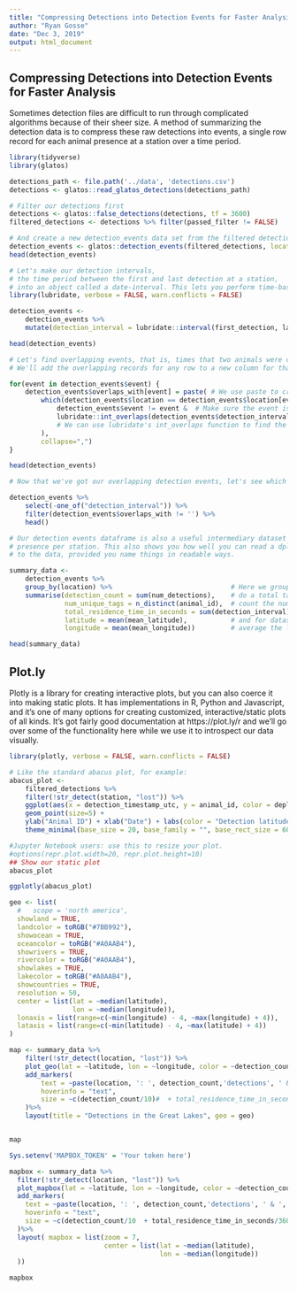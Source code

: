 ```yaml
---
title: "Compressing Detections into Detection Events for Faster Analysis"
author: "Ryan Gosse"
date: "Dec 3, 2019"
output: html_document
---
```

## Compressing Detections into Detection Events for Faster Analysis

Sometimes detection files are difficult to run through complicated algorithms because of their sheer size. A method of summarizing the detection data is to compress these raw detections into events, a single row record for each animal presence at a station over a time period.

```r
library(tidyverse)
library(glatos)
```
```r

detections_path <- file.path('../data', 'detections.csv')
detections <- glatos::read_glatos_detections(detections_path)

# Filter our detections first
detections <- glatos::false_detections(detections, tf = 3600)
filtered_detections <- detections %>% filter(passed_filter != FALSE)

# And create a new detection_events data set from the filtered detections.
detection_events <- glatos::detection_events(filtered_detections, location_col = 'station')
head(detection_events)  
```

```r
# Let's make our detection intervals, 
# the time period between the first and last detection at a station, 
# into an object called a date-interval. This lets you perform time-based math and some other handy logic
library(lubridate, verbose = FALSE, warn.conflicts = FALSE)

detection_events <- 
    detection_events %>% 
    mutate(detection_interval = lubridate::interval(first_detection, last_detection))

head(detection_events)
```

```r
# Let's find overlapping events, that is, times that two animals were co-located at a station.
# We'll add the overlapping records for any row to a new column for that row, called overlaps_with

for(event in detection_events$event) {
    detection_events$overlaps_with[event] = paste( # We use paste to create a string of other events
        which(detection_events$location == detection_events$location[event] &  # Make sure that the location is the same
            detection_events$event != event &  # Make sure the event is not the same
            lubridate::int_overlaps(detection_events$detection_interval[event], detection_events$detection_interval) 
            # We can use lubridate's int_overlaps function to find the overlapping events
        ),
        collapse=",")
}

head(detection_events) 
```

```r
# Now that we've got our overlapping detection events, let's see which ones overlap with others

detection_events %>% 
    select(-one_of("detection_interval")) %>% 
    filter(detection_events$overlaps_with != '') %>%
    head()
```

```r
# Our detection events dataframe is also a useful intermediary dataset for creating summaries of animal 
# presence per station. This also shows you how well you can read a dplyr pipeline to see what you're doing
# to the data, provided you name things in readable ways.

summary_data <- 
    detection_events %>% 
    group_by(location) %>%                              # Here we group our detection events by location, 
    summarise(detection_count = sum(num_detections),    # do a total tally of the raw detections
              num_unique_tags = n_distinct(animal_id),  # count the number of unique animals at each location, 
              total_residence_time_in_seconds = sum(detection_interval),  # sum up the total time of the intervals
              latitude = mean(mean_latitude),           # and for datasets that cross receiver deployment histories, 
              longitude = mean(mean_longitude))         # average the lat/lon of each deployment per station.

head(summary_data)
```

## Plot.ly 
Plotly is a library for creating interactive plots, but you can also coerce it into making static plots. It has implementations in R, Python and Javascript, and it's one of many options for creating customized, interactive/static plots of all kinds. It's got fairly good documentation at https://plot.ly/r and we'll go over some of the functionality here while we use it to introspect our data visually.

```r

library(plotly, verbose = FALSE, warn.conflicts = FALSE)

# Like the standard abacus plot, for example:
abacus_plot <-
    filtered_detections %>% 
    filter(!str_detect(station, "lost")) %>% 
    ggplot(aes(x = detection_timestamp_utc, y = animal_id, color = deploy_lat)) +
    geom_point(size=5) +
    ylab("Animal ID") + xlab("Date") + labs(color = "Detection latitude") +
    theme_minimal(base_size = 20, base_family = "", base_rect_size = 60)

#Jupyter Notebook users: use this to resize your plot.
#options(repr.plot.width=20, repr.plot.height=10)
## Show our static plot
abacus_plot
```

```r
ggplotly(abacus_plot)
```

```r
geo <- list(
  #   scope = 'north america',
  showland = TRUE,
  landcolor = toRGB("#7BB992"),
  showocean = TRUE,
  oceancolor = toRGB("#A0AAB4"),
  showrivers = TRUE,
  rivercolor = toRGB("#A0AAB4"),
  showlakes = TRUE,
  lakecolor = toRGB("#A0AAB4"),
  showcountries = TRUE,
  resolution = 50,
  center = list(lat = ~median(latitude),
                lon = ~median(longitude)),
  lonaxis = list(range=c(~min(longitude) - 4, ~max(longitude) + 4)),
  lataxis = list(range=c(~min(latitude) - 4, ~max(latitude) + 4))
)
```

```r
map <- summary_data %>%
    filter(!str_detect(location, "lost")) %>%
    plot_geo(lat = ~latitude, lon = ~longitude, color = ~detection_count, height = 900 )%>%
    add_markers(
        text = ~paste(location, ': ', detection_count,'detections', ' & ', total_residence_time_in_seconds, ' seconds of residence time'),
        hoverinfo = "text",
        size = ~c(detection_count/10)#  + total_residence_time_in_seconds/3600)
    )%>%
    layout(title = "Detections in the Great Lakes", geo = geo)


map  
```

```r
Sys.setenv('MAPBOX_TOKEN' = 'Your token here')
```

```r
mapbox <- summary_data %>%
  filter(!str_detect(location, "lost")) %>%
  plot_mapbox(lat = ~latitude, lon = ~longitude, color = ~detection_count , height = 900) %>%
  add_markers(
    text = ~paste(location, ': ', detection_count,'detections', ' & ', total_residence_time_in_seconds, ' seconds of residence time'),
    hoverinfo = "text",
    size = ~c(detection_count/10  + total_residence_time_in_seconds/3600)
  )%>%
  layout( mapbox = list(zoom = 7,
                        center = list(lat = ~median(latitude),
                                      lon = ~median(longitude))
  ))

mapbox
```